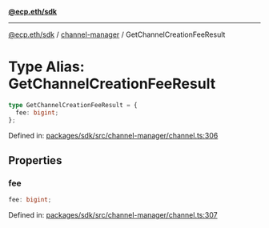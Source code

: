 [**@ecp.eth/sdk**](../../index.mdx)

***

[@ecp.eth/sdk](/sdk-reference/index.mdx) / [channel-manager](/sdk-reference/channel-manager/index.mdx) / GetChannelCreationFeeResult

# Type Alias: GetChannelCreationFeeResult

```ts
type GetChannelCreationFeeResult = {
  fee: bigint;
};
```

Defined in: [packages/sdk/src/channel-manager/channel.ts:306](https://github.com/ecp-eth/comments-monorepo/blob/main/packages/sdk/src/channel-manager/channel.ts#L306)

## Properties

### fee

```ts
fee: bigint;
```

Defined in: [packages/sdk/src/channel-manager/channel.ts:307](https://github.com/ecp-eth/comments-monorepo/blob/main/packages/sdk/src/channel-manager/channel.ts#L307)
